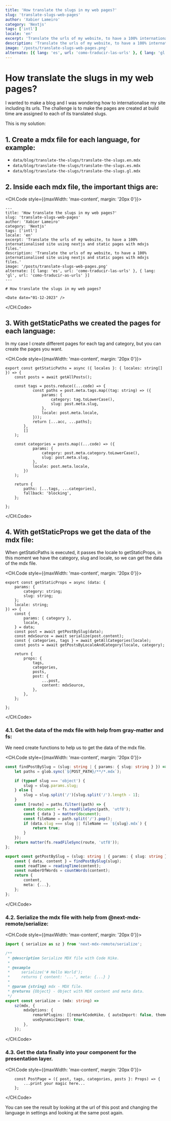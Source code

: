 ```yaml
---
title: 'How translate the slugs in my web pages?'
slug: 'translate-slugs-web-pages'
author: 'Xabier Lameiro'
category: 'Nextjs'
tags: ['intl']
locale: 'en'
excerpt: 'Translate the urls of my website, to have a 100% internationalised site using nextjs and static pages with mdxjs files.'
description: 'Translate the urls of my website, to have a 100% internationalised site using nextjs and static pages with mdxjs files.'
image: '/posts/translate-slugs-web-pages.png'
alternate: [{ lang: 'es', url: 'como-traducir-las-urls' }, { lang: 'gl', url: 'como-traducir-as-urls' }]
---
```


# How translate the slugs in my web pages?

<Date date="01-12-2023" />

<GoogleAdsense slot="6618374506" horizontal />

I wanted to make a blog and I was wondering how to internationalise my site including its urls.
The challenge is to make the pages are created at build time are assigned to each of its translated slugs.

This is my solution:

## 1. Create a mdx file for each language, for example:

-   `data/blog/translate-the-slugs/translate-the-slugs.en.mdx`
-   `data/blog/translate-the-slugs/translate-the-slugs.es.mdx`
-   `data/blog/translate-the-slugs/translate-the-slugs.gl.mdx`

## 2. Inside each mdx file, the important thigs are:

<CH.Code style={{maxWidth: 'max-content', margin: '20px 0'}}>

```mdx translate-the-slugs.en.mdx mark=3,7,11
---
title: 'How translate the slugs in my web pages?'
slug: 'translate-slugs-web-pages'
author: 'Xabier Lameiro'
category: 'Nextjs'
tags: ['intl']
locale: 'en'
excerpt: 'Translate the urls of my website, to have a 100% internationalised site using nextjs and static pages with mdxjs files.'
description: 'Translate the urls of my website, to have a 100% internationalised site using nextjs and static pages with mdxjs files.'
image: '/posts/translate-slugs-web-pages.png'
alternate: [{ lang: 'es', url: 'como-traducir-las-urls' }, { lang: 'gl', url: 'como-traducir-as-urls' }]
---

# How translate the slugs in my web pages?

<Date date="01-12-2023" />
```

</CH.Code>

## 3. With getStaticPaths we created the pages for each language:

In my case I create different pages for each tag and category, but you can create the pages you want.

<CH.Code style={{maxWidth: 'max-content', margin: '20px 0'}}>

```mdx translate-the-slugs.en.mdx mark=4,17
export const getStaticPaths = async ({ locales }: { locales: string[] }) => {
    const posts = await getAllPosts();

    const tags = posts.reduce((...code) => {
            const paths = post.meta.tags.map((tag: string) => ({
                params: {
                    category: tag.toLowerCase(),
                    slug: post.meta.slug,
                },
                locale: post.meta.locale,
            }));
            return [...acc, ...paths];
        },
        []
    );

    const categories = posts.map((...code) => ({
            params: {
                category: post.meta.category.toLowerCase(),
                slug: post.meta.slug,
            },
            locale: post.meta.locale,
        })
    );

    return {
        paths: [...tags, ...categories],
        fallback: 'blocking',
    };

};
```

</CH.Code>

## 4. With getStaticProps we get the data of the mdx file:

When getStaticPaths is executed, it passes the locale to getStaticProps, in this moment we have the category, slug and locale, so we can get the data of the mdx file.

<CH.Code style={{maxWidth: 'max-content', margin: '20px 0'}}>

```mdx translate-the-slugs.en.mdx mark=12,13,14,15
export const getStaticProps = async (data: {
    params: {
        category: string;
        slug: string;
    };
    locale: string;
}) => {
    const {
        params: { category },
        locale,
    } = data;
    const post = await getPostBySlug(data);
    const mdxSource = await serialize(post.content);
    const { categories, tags } = await getAllCategories(locale);
    const posts = await getPostsByLocaleAndCategory(locale, category);

    return {
        props: {
            tags,
            categories,
            posts,
            post: {
                ...post,
                content: mdxSource,
            },
        },
    };

};
```

</CH.Code>

### 4.1. Get the data of the mdx file with help from gray-matter and fs:

We need create functions to help us to get the data of the mdx file.

<CH.Code style={{maxWidth: 'max-content', margin: '20px 0'}}>

```ts findPostBySlug
const findPostBySlug = (slug: string | { params: { slug: string } }) => {
    let paths = glob.sync(`${POST_PATH}/**/*.mdx`);

    if (typeof slug === 'object') {
        slug = slug.params.slug;
    } else {
        slug = slug.split('/')[slug.split('/').length - 1];
    }
    const [route] = paths.filter((path) => {
        const document = fs.readFileSync(path, 'utf8');
        const { data } = matter(document);
        const fileName = path.split('/').pop();
        if (data.slug === slug || fileName == `${slug}.mdx`) {
            return true;
        }
    });
    return matter(fs.readFileSync(route, 'utf8'));
};
```

```ts getPostBySlug
export const getPostBySlug = (slug: string | { params: { slug: string } }) => {
    const { data, content } = findPostBySlug(slug);
    const readTime = readingTime(content);
    const numberOfWords = countWords(content);
    return {
        content,
        meta: {...},
    };
};
```

</CH.Code>

### 4.2. Serialize the mdx file with help from @next-mdx-remote/serialize:

<CH.Code style={{maxWidth: 'max-content', margin: '20px 0'}}>

```ts
import { serialize as sz } from 'next-mdx-remote/serialize';

/**
 * @description Serialize MDX file with Code Hike.
 *
 * @example
 *     serialize('# Hello World');
 *     returns { content: '...', meta: {...} }
 *
 * @param {string} mdx - MDX file.
 * @returns {Object} - Object with MDX content and meta data.
 */
export const serialize = (mdx: string) =>
    sz(mdx, {
        mdxOptions: {
            remarkPlugins: [[remarkCodeHike, { autoImport: false, theme }]],
            useDynamicImport: true,
        },
    });
```

</CH.Code>

### 4.3. Get the data finally into your component for the presentation layer.

<CH.Code style={{maxWidth: 'max-content', margin: '20px 0'}}>

```tsx [slug].tsx
    const PostPage = ({ post, tags, categories, posts }: Props) => {
        ...print your magic here...
    };
```

</CH.Code>

You can see the result by looking at the url of this post and changing the language in settings and looking at the same post again.
